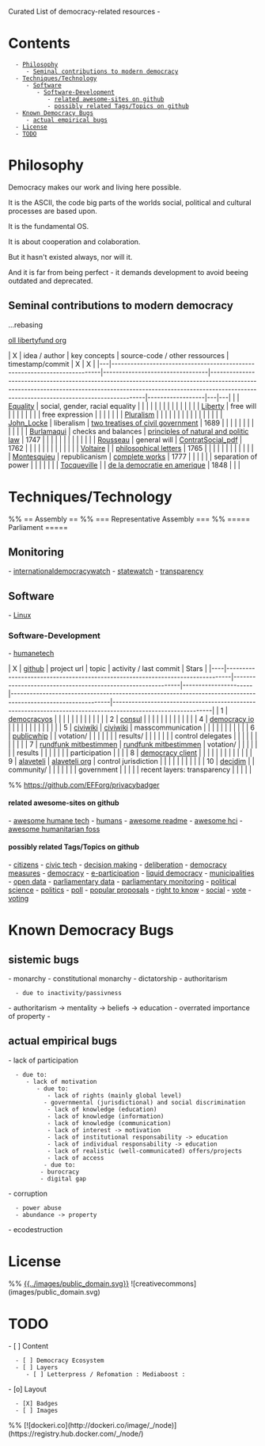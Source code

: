 Curated List of democracy-related resources - 

= Contents =
   - [[#Philosophy|Philosophy]]
      - [[#Philosophy#Seminal contributions to modern democracy|Seminal contributions to modern democracy]]
   - [[#Techniques/Technology|Techniques/Technology]]
      - [[#Techniques/Technology#Software|Software]]
         - [[#Techniques/Technology#Software#Software-Development|Software-Development]]
            - [[#Techniques/Technology#Software#Software-Development#related awesome-sites on github|related awesome-sites on github]]
            - [[#Techniques/Technology#Software#Software-Development#possibly related Tags/Topics on github|possibly related Tags/Topics on github]]
   - [[#Known Democracy Bugs|Known Democracy Bugs]]
      - [[#Known Democracy Bugs#actual empirical bugs|actual empirical bugs]]
   - [[#License|License]]
   - [[#TODO|TODO]]


= Philosophy =

Democracy makes our work and living here possible.

It is the ASCII, the code big parts of the worlds social, political and cultural processes are based upon.

It is the fundamental OS.

It is about cooperation and colaboration.

But it hasn't existed always, nor will it.

And it is far from being perfect - it demands development to avoid beeing outdated and deprecated.


== Seminal contributions to modern democracy ==
...rebasing

[[http://oll.libertyfund.org|oll libertyfund org]]

| X | idea / author                                                            | key concepts                    | source-code  / other ressources                                                                                                                                                                                     | timestamp/commit | X | X |
|---|--------------------------------------------------------------------------|---------------------------------|---------------------------------------------------------------------------------------------------------------------------------------------------------------------------------------------------------------------|------------------|---|---|
|   | [[https://en.wikipedia.org/wiki/Equality|Equality]]                      | social, gender, racial equality |                                                                                                                                                                                                                     |                  |   |   |
|   |                                                                          |                                 |                                                                                                                                                                                                                     |                  |   |   |
|   | [[https://en.wikipedia.org/wiki/Liberty|Liberty]]                        | free will                       |                                                                                                                                                                                                                     |                  |   |   |
|   |                                                                          | free expression                 |                                                                                                                                                                                                                     |                  |   |   |
|   | [[https://en.wikipedia.org/wiki/Pluralism_(political_theory)|Pluralism]] |                                 |                                                                                                                                                                                                                     |                  |   |   |
|   |                                                                          |                                 |                                                                                                                                                                                                                     |                  |   |   |
|   | [[https://en.wikipedia.org/wiki/John_Locke|John_Locke]]                  | liberalism                      | [[http://oll.libertyfund.org/titles/locke-the-two-treatises-of-civil-government-hollis-ed|two treatises of civil government]]                                                                                       | 1689             |   |   |
|   |                                                                          |                                 |                                                                                                                                                                                                                     |                  |   |   |
|   | [[https://en.wikipedia.org/wiki/Jean-Jacques_Burlamaqui|Burlamaqui]]     | checks and balances             | [[http://oll.libertyfund.org/titles/burlamaqui-the-principles-of-natural-and-politic-law|principles of natural and politic law]]                                                                                    | 1747             |   |   |
|   |                                                                          |                                 |                                                                                                                                                                                                                     |                  |   |   |
|   | [[https://en.wikipedia.org/wiki/Jean-Jacques_Rousseaui|Rousseau]]        | general will                    | [[http://www.ibiblio.org/ml/libri/r/RousseauJJ_ContratSocial_p.pdf|ContratSocial_pdf]]                                                                                                                              | 1762             |   |   |
|   |                                                                          |                                 |                                                                                                                                                                                                                     |                  |   |   |
|   | [[https://en.wikipedia.org/wiki/Voltaire|Voltaire]]                      |                                 | [[http://oll.libertyfund.org/titles/voltaire-the-works-of-voltaire-vol-xix-philosophical-letters|philosophical letters]]                                                                                            | 1765             |   |   |
|   |                                                                          |                                 |                                                                                                                                                                                                                     |                  |   |   |
|   | [[https://en.wikipedia.org/wiki/Montesquieu|Montesquieu]]                | republicanism                   | [[http://oll.libertyfund.org/titles/montesquieu-complete-works-4-vols-1777|complete works]]                                                                                                                         | 1777             |   |   |
|   |                                                                          | separation of power             |                                                                                                                                                                                                                     |                  |   |   |
|   | [[https://en.wikipedia.org/wiki/Alexis_de_Tocqueville|Tocqueville]]      |                                 | [[http://oll.libertyfund.org/titles/tocqueville-de-la-democratie-en-amerique-4-vols-12th-ed-1848|de la democratie en amerique]]                                                                                     | 1848             |   |   |


= Techniques/Technology =
%% == Assembly ==
%% === Representative Assembly ===
%% ===== Parliament =====
== Monitoring ==
- [[http://www.internationaldemocracywatch.org|internationaldemocracywatch]]
- [[http://www.statewatch.org/|statewatch]]
- [[https://www.transparency.org/|transparency]]

== Software ==
- [[https://en.wikipedia.org/wiki/Linux|Linux]]

=== Software-Development ===
- [[https://humanetech.com/|humanetech]]

| X  | [[https://github.com|github]]                                                 | project url                                                 | topic                | activity / last commit                                                                                      | Stars                                                                                                       |
|----|-------------------------------------------------------------------------------|-------------------------------------------------------------|----------------------|-------------------------------------------------------------------------------------------------------------|-------------------------------------------------------------------------------------------------------------|
| 1  | [[https://github.com/DemocracyOS/democracyos|democracyos]]                    |                                                             |                      | {{https://img.shields.io/github/last-commit/democracyos/democracyos.svg?style=social|last commit}}          | {{https://img.shields.io/github/stars/democracyos/democracyos.svg?style=social&label=Stars|stars}}          |
|    |                                                                               |                                                             |                      |                                                                                                             |                                                                                                             |
| 2  | [[https://github.com/consul/consul|consul]]                                   |                                                             |                      | {{https://img.shields.io/github/last-commit/consul/consul.svg?style=social|last commit}}                    | {{https://img.shields.io/github/stars/consul/consul.svg?style=social&label=Stars|stars}}                    |
|    |                                                                               |                                                             |                      |                                                                                                             |                                                                                                             |
| 4  | [[https://github.com/sinak/democracy.io|democracy io]]                        |                                                             |                      | {{https://img.shields.io/github/last-commit/sinak/democracy.io.svg?style=social|last commit}}               | {{https://img.shields.io/github/stars/sinak/democracy.io.svg?style=social&label=Stars|stars}}               |
|    |                                                                               |                                                             |                      |                                                                                                             |                                                                                                             |
| 5  | [[https://github.com/civiwiki|civiwiki]]                                      | [[https://www.civiwiki.org/|civiwiki]]                      | masscommunication    | {{https://img.shields.io/github/last-commit/civiwiki/civiwiki.svg?style=social|last commit}}                | {{https://img.shields.io/github/stars/civiwiki/civiwiki.svg?style=social&label=Stars|stars}}                |
|    |                                                                               |                                                             |                      |                                                                                                             |                                                                                                             |
| 6  | [[https://github.com/openaustralia/publicwhip|publicwhip]]                    |                                                             | votation/            | {{https://img.shields.io/github/last-commit/openaustralia/publicwhip.svg?style=social|last commit}}         | {{https://img.shields.io/github/stars/openaustralia/publicwhip.svg?style=social&label=Stars|stars}}         |
|    |                                                                               |                                                             | results/             |                                                                                                             |                                                                                                             |
|    |                                                                               |                                                             | control delegates    |                                                                                                             |                                                                                                             |
|    |                                                                               |                                                             |                      |                                                                                                             |                                                                                                             |
| 7  | [[https://github.com/roschaefer/rundfunk-mitbestimmen|rundfunk mitbestimmen]] | [[https://rundfunk-mitbestimmen.de/|rundfunk mitbestimmen]] | votation/            | {{https://img.shields.io/github/last-commit/roschaefer/rundfunk-mitbestimmen.svg?style=social|last commit}} | {{https://img.shields.io/github/stars/roschaefer/rundfunk-mitbestimmen.svg?style=social&label=Stars|stars}} |
|    |                                                                               |                                                             | results              |                                                                                                             |                                                                                                             |
|    |                                                                               |                                                             | participation        |                                                                                                             |                                                                                                             |
| 8  | [[https://github.com/demokratie-live/democracy-client|democracy client]]      |                                                             |                      | {{https://img.shields.io/github/last-commit/demokratie-live/democracy-client.svg?style=social|last commit}} | {{https://img.shields.io/github/stars/demokratie-live/democracy-client.svg?style=social&label=Stars|stars}} |
|    |                                                                               |                                                             |                      |                                                                                                             |                                                                                                             |
| 9  | [[https://github.com/mysociety/alaveteli|alaveteli]]                          | [[http://alaveteli.org|alaveteli org]]                      | control jurisdiction | {{https://img.shields.io/github/last-commit/mysociety/alaveteli.svg?style=social|last commit}}              | {{https://img.shields.io/github/stars/mysociety/alaveteli.svg?style=social&label=Stars|stars}}              |
|    |                                                                               |                                                             |                      |                                                                                                             |                                                                                                             |
| 10 | [[https://github.com/decidim/decidim|decidim]]                                |                                                             | community/           | {{https://img.shields.io/github/last-commit/decidim/decidim.svg?style=social|last commit}}                  | {{https://img.shields.io/github/stars/decidim/decidim.svg?style=social&label=Stars|stars}}                  |
|    |                                                                               |                                                             | government           |                                                                                                             |                                                                                                             |
|    | recent layers: transparency                                                   |                                                             |                      |                                                                                                             |                                                                                                             |


%% https://github.com/EFForg/privacybadger

==== related awesome-sites on github ====

- [[https://github.com/engagingspaces/awesome-humane-tech|awesome humane tech]]
- [[https://github.com/learn-anything/humans|humans]]
- [[https://github.com/matiassingers/awesome-readme|awesome readme]]
- [[https://github.com/tanyuan/awesome-hci|awesome hci]]
- [[https://github.com/EticaAI/awesome-humanitarian-foss|awesome humanitarian foss]]

==== possibly related Tags/Topics on github ====

- [[https://github.com/topics/citizens|citizens]]
- [[https://github.com/topics/civic-tech|civic tech]]
- [[https://github.com/topics/decision-making|decision making]]
- [[https://github.com/topics/deliberation|deliberation]]
- [[https://github.com/topics/democracy-measures|democracy measures]]
- [[https://github.com/topics/democracy|democracy]]
- [[https://github.com/topics/e-participation|e-participation]]
- [[https://github.com/topics/liquid-democracy|liquid democracy]]
- [[https://github.com/topics/municipalities|municipalities]]
- [[https://github.com/topics/open-data|open data]]
- [[https://github.com/topics/parliamentary-data|parliamentary data]]
- [[https://github.com/topics/parliamentary-monitoring|parliamentary monitoring]]
- [[https://github.com/topics/political-science|political science]]
- [[https://github.com/topics/politics|politics]]
- [[https://github.com/topics/poll|poll]]
- [[https://github.com/topics/popular-proposals|popular proposals]]
- [[https://github.com/topics/right-to-know|right to know]]
- [[https://github.com/topics/social|social]]
- [[https://github.com/topics/vote|vote]]
- [[https://github.com/topics/voting|voting]]


= Known Democracy Bugs =

== sistemic bugs ==
- monarchy
- constitutional monarchy
- dictatorship
- authoritarism 
   - due to inactivity/passivness
- authoritarism -> mentality -> beliefs -> education
- overrated importance of property
- 
== actual empirical bugs ==
- lack of participation
   - due to:
      - lack of motivation
         - due to:
            - lack of rights (mainly global level)
	       - governmental (jurisdictional) and social discrimination
            - lack of knowledge (education)
            - lack of knowledge (information)
            - lack of knowledge (communication)
            - lack of interest -> motivation
            - lack of institutional responsability -> education
            - lack of individual responsability -> education
            - lack of realistic (well-communicated) offers/projects
            - lack of access
	       - due to:
		  - burocracy
		  - digital gap
- corruption
   - power abuse
   - abundance -> property
- ecodestruction

= License =
%% [[https://creativecommons.org/publicdomain/zero/1.0/|{{../images/public_domain.svg}}]]
![creativecommons](images/public_domain.svg)


= TODO =
- [ ] Content
   - [ ] Democracy Ecosystem
   - [ ] Layers
      - [ ] Letterpress / Refomation : Mediaboost : 
- [o] Layout
   - [X] Badges
   - [ ] Images

%% [![dockeri.co](http://dockeri.co/image/_/node)](https://registry.hub.docker.com/_/node/)
